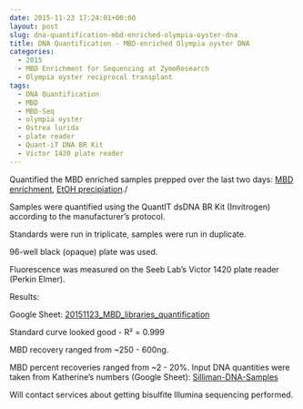 ```yaml
---
date: 2015-11-23 17:24:01+00:00
layout: post
slug: dna-quantification-mbd-enriched-olympia-oyster-dna
title: DNA Quantification - MBD-enriched Olympia oyster DNA
categories:
  - 2015
  - MBD Enrichment for Sequencing at ZymoResearch
  - Olympia oyster reciprocal transplant
tags:
  - DNA Quantification
  - MBD
  - MBD-Seq
  - olympia oyster
  - Ostrea lurida
  - plate reader
  - Quant-iT DNA BR Kit
  - Victor 1420 plate reader
---
```


Quantified the MBD enriched samples prepped over the last two days: [MBD enrichment](https://robertslab.github.io/sams-notebook/posts/2015/2015-11-21-mbd-enrichment-sonicated-olympia-oyster-gdna/), [EtOH precipiation](https://robertslab.github.io/sams-notebook/2015/11/22/ethanol-precipitation-olympia-oyster-mbd/)./

Samples were quantified using the QuantIT dsDNA BR Kit (Invitrogen) according to the manufacturer's protocol.

Standards were run in triplicate, samples were run in duplicate.

96-well black (opaque) plate was used.

Fluorescence was measured on the Seeb Lab's Victor 1420 plate reader (Perkin Elmer).

Results:

Google Sheet: [20151123_MBD_libraries_quantification](https://docs.google.com/spreadsheets/d/1sGU8S_nGMEdRpB3nSye3lDyUUoZFmS2qHgeVSvqWS38/edit?usp=sharing)

Standard curve looked good - R² = 0.999

MBD recovery ranged from ~250 - 600ng.

MBD percent recoveries ranged from ~2 - 20%. Input DNA quantities were taken from Katherine's numbers (Google Sheet): [Silliman-DNA-Samples](https://docs.google.com/spreadsheets/d/1anTR7QLB1p_Oyh_hUIWKKHy21sSvVjwTZmdqqxwcpWM/edit?usp=sharing)

Will contact services about getting bisulfite Illumina sequencing performed.

